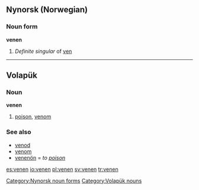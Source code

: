 ==Nynorsk (Norwegian)==

===Noun form===
'''venen'''

# ''Definite singular'' of [[ven#Nynorsk (Norwegian)|ven]]

[[Category:Nynorsk noun forms]]

----

==Volapük==
===Noun===
'''venen'''

# [[poison]], [[venom]] 

===See also===
*[[venod]]
*[[venom]]
*[[venenön]] = ''to [[poison]]''

[[Category:Volapük nouns]]

[[es:venen]]
[[io:venen]]
[[pl:venen]]
[[sv:venen]]
[[tr:venen]]
